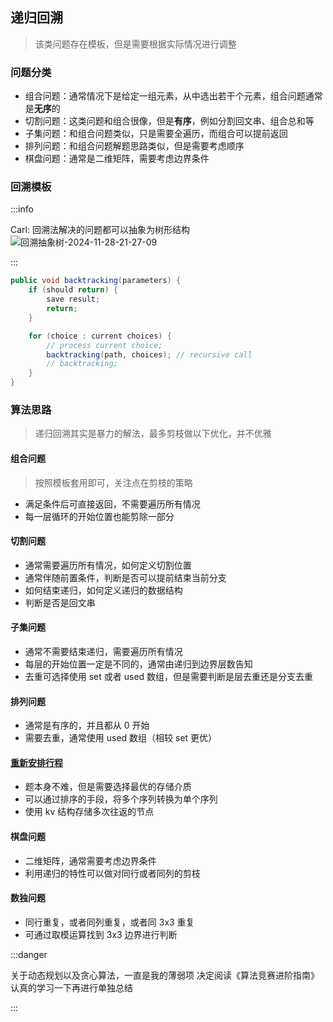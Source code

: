 ---
---


## 递归回溯

> 该类问题存在模板，但是需要根据实际情况进行调整

### 问题分类

- 组合问题：通常情况下是给定一组元素，从中选出若干个元素，组合问题通常是**无序**的
- 切割问题：这类问题和组合很像，但是**有序**，例如分割回文串、组合总和等
- 子集问题：和组合问题类似，只是需要全遍历，而组合可以提前返回
- 排列问题：和组合问题解题思路类似，但是需要考虑顺序
- 棋盘问题：通常是二维矩阵，需要考虑边界条件

### 回溯模板

:::info

<Flex vertical justify="center">
  <Text style={{ alignSelf: "center" }}>
    Carl: 回溯法解决的问题都可以抽象为树形结构
  </Text>
  <Image
    src="https://cdn.jsdelivr.net/gh/heliannuuthus/heliannuuthus.github.io@assets/static/img/2024-11-28/回溯抽象树-2024-11-28-21-27-09.png"
    alt="回溯抽象树-2024-11-28-21-27-09"
  />
</Flex>

:::

```java
public void backtracking(parameters) {
    if (should return) {
        save result;
        return;
    }

    for (choice : current choices) {
        // process current choice;
        backtracking(path, choices); // recursive call
        // backtracking;
    }
}
```

### 算法思路

> 递归回溯其实是暴力的解法，最多剪枝做以下优化，并不优雅

#### 组合问题

> 按照模板套用即可，关注点在剪枝的策略

- 满足条件后可直接返回，不需要遍历所有情况
- 每一层循环的开始位置也能剪除一部分

#### 切割问题

- 通常需要遍历所有情况，如何定义切割位置
- 通常伴随前置条件，判断是否可以提前结束当前分支
- 如何结束递归，如何定义递归的数据结构
- 判断是否是回文串

#### 子集问题

- 通常不需要结束递归，需要遍历所有情况
- 每层的开始位置一定是不同的，通常由递归到边界层数告知
- 去重可选择使用 set 或者 used 数组，但是需要判断是层去重还是分支去重

#### 排列问题

- 通常是有序的，并且都从 0 开始
- 需要去重，通常使用 used 数组（相较 set 更优）

#### [重新安排行程](https://leetcode.cn/problems/reconstruct-itinerary/description)

- 题本身不难，但是需要选择最优的存储介质
- 可以通过排序的手段，将多个序列转换为单个序列
- 使用 kv 结构存储多次往返的节点

#### 棋盘问题

- 二维矩阵，通常需要考虑边界条件
- 利用递归的特性可以做对同行或者同列的剪枝

#### 数独问题

- 同行重复，或者同列重复，或者同 3x3 重复
- 可通过取模运算找到 3x3 边界进行判断

:::danger

关于动态规划以及贪心算法，一直是我的薄弱项
决定阅读《算法竞赛进阶指南》认真的学习一下再进行单独总结

:::

